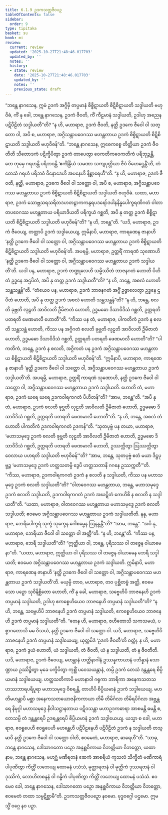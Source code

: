 ```yaml
---
title: 6.1.9 ဥဒကသတ္တဇီဝပဉှ
tableOfContents: false
sidebar:
  order: 9
type: tipitaka
basket: su
book: mi
review:
  current: review
  updated: '2025-10-27T21:48:46.017703'
  updated_by: ''
  notes: ''
  history:
  - state: review
    date: '2025-10-27T21:48:46.017703'
    updated_by: ''
    notes: ''
    previous_state: draft
---
```



<ReviewStatus review={frontmatter.review} showDetails={true} />

<HypothesisAnnotation frontmatter={frontmatter} />

<DynamicBreadcrumb />

<Division number="179" book="mi" e="ch" v="28">

<Paragraph number="1148" book="mi">
“ဘန္တေ နာဂသေန, ဣမံ ဥဒကံ အဂ္ဂိမှိ တပ္ပမာနံ စိစ္စိဋာယတိ စိဋိစိဋာယတိ သဒ္ဒါယတိ ဗဟုဝိဓံ, ကိံ နု ခေါ, ဘန္တေ နာဂသေန, ဥဒကံ ဇီဝတိ, ကိံ ကီဠမာနံ သဒ္ဒါယတိ, ဥဒါဟု အညေန ပဋိပီဠိတံ သဒ္ဒါယတီ”တိ? “န ဟိ, မဟာရာဇ, ဥဒကံ ဇီဝတိ, နတ္ထိ ဥဒကေ ဇီဝေါ ဝါ သတ္တော ဝါ, အပိ စ, မဟာရာဇ, အဂ္ဂိသန္တာပဝေဂဿ မဟန္တတာယ ဥဒကံ စိစ္စိဋာယတိ စိဋိစိဋာယတိ သဒ္ဒါယတိ ဗဟုဝိဓန်”တိ.
</Paragraph>

<Paragraph number="1149" book="mi">
“ဘန္တေ နာဂသေန, ဣဓေကစ္စေ တိတ္ထိယာ ဥဒကံ ဇီဝတီတိ သီတောဒကံ ပဋိက္ခိပိတွာ ဥဒကံ တာပေတွာ ဝေကတိကဝေကတိကံ ပရိဘုဉ္ဇန္တိ, တေ တုမှေ ဂရဟန္တိ ပရိဘဝန္တိ ‘ဧကိန္ဒြိယံ သမဏာ သကျပုတ္တိယာ ဇီဝံ ဝိဟေဌေန္တီ’တိ, တံ တေသံ ဂရဟံ ပရိဘဝံ ဝိနောဒေဟိ အပနေဟိ နိစ္ဆာရေဟီ”တိ. “န ဟိ, မဟာရာဇ, ဥဒကံ ဇီဝတိ, နတ္ထိ, မဟာရာဇ, ဥဒကေ ဇီဝေါ ဝါ သတ္တော ဝါ, အပိ စ, မဟာရာဇ, အဂ္ဂိသန္တာပဝေဂဿ မဟန္တတာယ ဥဒကံ စိစ္စိဋာယတိ စိဋိစိဋာယတိ သဒ္ဒါယတိ ဗဟုဝိဓံ.
</Paragraph>

<Paragraph number="1150" book="mi">
ယထာ, မဟာရာဇ, ဥဒကံ သောဗ္ဘသရသရိတဒဟတဠာကကန္ဒရပဒရော်ဒပါနနိန္နပေါက္ခရဏိဂတံ ဝါတာတပဝေဂဿ မဟန္တတာယ ပရိယာဒိယတိ ပရိက္ခယံ ဂစ္ဆတိ, အပိ နု တတ္ထ ဥဒကံ စိစ္စိဋာယတိ စိဋိစိဋာယတိ သဒ္ဒါယတိ ဗဟုဝိဓန်”တိ? “န ဟိ, ဘန္တေ”တိ. “ယဒိ, မဟာရာဇ, ဥဒကံ ဇီဝေယျ, တတ္ထာပိ ဥဒကံ သဒ္ဒါယေယျ, ဣမိနာပိ, မဟာရာဇ, ကာရဏေန ဇာနာဟိ ‘နတ္ထိ ဥဒကေ ဇီဝေါ ဝါ သတ္တော ဝါ, အဂ္ဂိသန္တာပဝေဂဿ မဟန္တတာယ ဥဒကံ စိစ္စိဋာယတိ စိဋိစိဋာယတိ သဒ္ဒါယတိ ဗဟုဝိဓန်’တိ.
</Paragraph>

<Paragraph number="1151" book="mi">
အပရမ္ပိ, မဟာရာဇ, ဥတ္တရိံ ကာရဏံ သုဏောဟိ ‘နတ္ထိ ဥဒကေ ဇီဝေါ ဝါ သတ္တော ဝါ, အဂ္ဂိသန္တာပဝေဂဿ မဟန္တတာယ ဥဒကံ သဒ္ဒါယတီ’တိ. ယဒါ ပန, မဟာရာဇ, ဥဒကံ တဏ္ဍုလေဟိ သမ္မိဿိတံ ဘာဇနဂတံ ဟောတိ ပိဟိတံ ဥဒ္ဓနေ အဌပိတံ, အပိ နု တတ္ထ ဥဒကံ သဒ္ဒါယတီ”တိ? “န ဟိ, ဘန္တေ, အစလံ ဟောတိ သန္တသန္တန်”တိ. “တံယေဝ ပန, မဟာရာဇ, ဥဒကံ ဘာဇနဂတံ အဂ္ဂိံ ဥဇ္ဇာလေတွာ ဥဒ္ဓနေ ဌပိတံ ဟောတိ, အပိ နု တတ္ထ ဥဒကံ အစလံ ဟောတိ သန္တသန္တန်”တိ? “န ဟိ, ဘန္တေ, စလတိ ခုဗ္ဘတိ လုဠတိ အာဝိလတိ ဦမိဇာတံ ဟောတိ, ဥဒ္ဓမဓော ဒိသာဝိဒိသံ ဂစ္ဆတိ, ဥတ္တရတိ ပတရတိ ဖေဏမာလီ ဟောတီ”တိ. “ကိဿ ပန တံ, မဟာရာဇ, ပါကတိကံ ဥဒကံ န စလတိ သန္တသန္တံ ဟောတိ, ကိဿ ပန အဂ္ဂိဂတံ စလတိ ခုဗ္ဘတိ လုဠတိ အာဝိလတိ ဦမိဇာတံ ဟောတိ, ဥဒ္ဓမဓော ဒိသာဝိဒိသံ ဂစ္ဆတိ, ဥတ္တရတိ ပတရတိ ဖေဏမာလီ ဟောတီ”တိ? “ပါကတိကံ, ဘန္တေ, ဥဒကံ န စလတိ, အဂ္ဂိကတံ ပန ဥဒကံ အဂ္ဂိသန္တာပဝေဂဿ မဟန္တတာယ စိစ္စိဋာယတိ စိဋိစိဋာယတိ သဒ္ဒါယတိ ဗဟုဝိဓန်”တိ. “ဣမိနာပိ, မဟာရာဇ, ကာရဏေန ဇာနာဟိ ‘နတ္ထိ ဥဒကေ ဇီဝေါ ဝါ သတ္တော ဝါ, အဂ္ဂိသန္တာပဝေဂဿ မဟန္တတာယ ဥဒကံ သဒ္ဒါယတီ’တိ.
</Paragraph>

<Paragraph number="1152" book="mi">
အပရမ္ပိ, မဟာရာဇ, ဥတ္တရိံ ကာရဏံ သုဏောဟိ, နတ္ထိ ဥဒကေ ဇီဝေါ ဝါ သတ္တော ဝါ, အဂ္ဂိသန္တာပဝေဂဿ မဟန္တတာယ ဥဒကံ သဒ္ဒါယတိ. ဟောတိ တံ, မဟာရာဇ, ဥဒကံ ဃရေ ဃရေ ဥဒကဝါရကဂတံ ပိဟိတန်”တိ? “အာမ, ဘန္တေ”တိ. “အပိ နု တံ, မဟာရာဇ, ဥဒကံ စလတိ ခုဗ္ဘတိ လုဠတိ အာဝိလတိ ဦမိဇာတံ ဟောတိ, ဥဒ္ဓမဓော ဒိသာဝိဒိသံ ဂစ္ဆတိ, ဥတ္တရတိ ပတရတိ ဖေဏမာလီ ဟောတီ”တိ. “န ဟိ, ဘန္တေ, အစလံ တံ ဟောတိ ပါကတိကံ ဥဒကဝါရကဂတံ ဥဒကန်”တိ.
</Paragraph>

<Paragraph number="1153" book="mi">
“သုတပုဗ္ဗံ ပန တယာ, မဟာရာဇ, ‘မဟာသမုဒ္ဒေ ဥဒကံ စလတိ ခုဗ္ဘတိ လုဠတိ အာဝိလတိ ဦမိဇာတံ ဟောတိ, ဥဒ္ဓမဓော ဒိသာဝိဒိသံ ဂစ္ဆတိ, ဥတ္တရတိ ပတရတိ ဖေဏမာလီ ဟောတိ, ဥဿက္ကိတွာ ဩဿက္ကိတွာ ဝေလာယ ပဟရတိ သဒ္ဒါယတိ ဗဟုဝိဓန်’”တိ? “အာမ, ဘန္တေ, သုတပုဗ္ဗံ ဧတံ မယာ ဒိဋ္ဌပုဗ္ဗဉ္စ ‘မဟာသမုဒ္ဒေ ဥဒကံ ဟတ္ထသတမ္ပိ ဒွေပိ ဟတ္ထသတာနိ ဂဂနေ ဥဿက္ကတီ’”တိ. “ကိဿ, မဟာရာဇ, ဥဒကဝါရကဂတံ ဥဒကံ န စလတိ န သဒ္ဒါယတိ, ကိဿ ပန မဟာသမုဒ္ဒေ ဥဒကံ စလတိ သဒ္ဒါယတီ”တိ? “ဝါတဝေဂဿ မဟန္တတာယ, ဘန္တေ, မဟာသမုဒ္ဒေ ဥဒကံ စလတိ သဒ္ဒါယတိ, ဥဒကဝါရကဂတံ ဥဒကံ အဃဋ္ဋိတံ ကေဟိစိ န စလတိ န သဒ္ဒါယတီ”တိ. “ယထာ, မဟာရာဇ, ဝါတဝေဂဿ မဟန္တတာယ မဟာသမုဒ္ဒေ ဥဒကံ စလတိ သဒ္ဒါယတိ; ဧဝမေဝ အဂ္ဂိသန္တာပဝေဂဿ မဟန္တတာယ ဥဒကံ သဒ္ဒါယတီတိ.
</Paragraph>

<Paragraph number="1154" book="mi">
နနု, မဟာရာဇ, ဘေရိပေါက္ခရံ သုက္ခံ သုက္ခေန ဂေါစမ္မေန ဩနန္ဓန္တီ”တိ? “အာမ, ဘန္တေ”. “အပိ နု, မဟာရာဇ, ဘေရိယာ ဇီဝေါ ဝါ သတ္တော ဝါ အတ္ထီ”တိ. “န ဟိ, ဘန္တေ”တိ. “ကိဿ ပန, မဟာရာဇ, ဘေရီ သဒ္ဒါယတီ”တိ? “ဣတ္ထိယာ ဝါ, ဘန္တေ, ပုရိသဿ ဝါ တဇ္ဇေန ဝါယာမေနာ”တိ. “ယထာ, မဟာရာဇ, ဣတ္ထိယာ ဝါ ပုရိသဿ ဝါ တဇ္ဇေန ဝါယာမေန ဘေရီ သဒ္ဒါယတိ; ဧဝမေဝ အဂ္ဂိသန္တာပဝေဂဿ မဟန္တတာယ ဥဒကံ သဒ္ဒါယတိ. ဣမိနာပိ, မဟာရာဇ, ကာရဏေန ဇာနာဟိ ‘နတ္ထိ ဥဒကေ ဇီဝေါ ဝါ သတ္တော ဝါ, အဂ္ဂိသန္တာပဝေဂဿ မဟန္တတာယ ဥဒကံ သဒ္ဒါယတီ’တိ.
</Paragraph>

<Paragraph number="1155" book="mi">
မယှမ္ပိ တာဝ, မဟာရာဇ, တဝ ပုစ္ဆိတဗ္ဗံ အတ္ထိ, ဧဝမေသော ပဉှော သုဝိနိစ္ဆိတော ဟောတိ, ကိံ နု ခေါ, မဟာရာဇ, သဗ္ဗေဟိပိ ဘာဇနေဟိ ဥဒကံ တပ္ပမာနံ သဒ္ဒါယတိ, ဥဒါဟု ဧကစ္စေဟိယေဝ ဘာဇနေဟိ တပ္ပမာနံ သဒ္ဒါယတီ”တိ? “န ဟိ, ဘန္တေ, သဗ္ဗေဟိပိ ဘာဇနေဟိ ဥဒကံ တပ္ပမာနံ သဒ္ဒါယတိ, ဧကစ္စေဟိယေဝ ဘာဇနေဟိ ဥဒကံ တပ္ပမာနံ သဒ္ဒါယတီ”တိ. “တေန ဟိ, မဟာရာဇ, ဇဟိတောသိ သကသမယံ, ပစ္စာဂတောသိ မမ ဝိသယံ, နတ္ထိ ဥဒကေ ဇီဝေါ ဝါ သတ္တော ဝါ. ယဒိ, မဟာရာဇ, သဗ္ဗေဟိပိ ဘာဇနေဟိ ဥဒကံ တပ္ပမာနံ သဒ္ဒါယေယျ, ယုတ္တမိဒံ ‘ဥဒကံ ဇီဝတီ’တိ ဝတ္တုံ. န ဟိ, မဟာရာဇ, ဥဒကံ ဒွယံ ဟောတိ, ယံ သဒ္ဒါယတိ, တံ ဇီဝတိ, ယံ န သဒ္ဒါယတိ, တံ န ဇီဝတီတိ. ယဒိ, မဟာရာဇ, ဥဒကံ ဇီဝေယျ, မဟန္တာနံ ဟတ္ထိနာဂါနံ ဥဿန္နကာယာနံ ပဘိန္နာနံ သောဏ္ဍာယ ဥဿိဉ္စိတွာ မုခေ ပက္ခိပိတွာ ကုစ္ဆိံ ပဝေသယန္တာနံ, တမ္ပိ ဥဒကံ တေသံ ဒန္တန္တရေ စိပ္ပိယမာနံ သဒ္ဒါယေယျ. ဟတ္ထသတိကာပိ မဟာနာဝါ ဂရုကာ ဘာရိကာ အနေကသတသဟဿဘာရပရိပူရာ မဟာသမုဒ္ဒေ ဝိစရန္တိ, တာဟိပိ စိပ္ပိယမာနံ ဥဒကံ သဒ္ဒါယေယျ. မဟတိမဟန္တာပိ မစ္ဆာ အနေကသတယောဇနိကကာယာ တိမီ တိမိင်္ဂလာ တိမိရပိင်္ဂလာ အဗ္ဘန္တရေ နိမုဂ္ဂါ မဟာသမုဒ္ဒေ နိဝါသဋ္ဌာနတာယ ပဋိဝသန္တာ မဟာဥဒကဓာရာ အာစမန္တိ ဓမန္တိ စ, တေသမ္ပိ တံ ဒန္တန္တရေပိ ဥဒရန္တရေပိ စိပ္ပိယမာနံ ဥဒကံ သဒ္ဒါယေယျ. ယသ္မာ စ ခေါ, မဟာရာဇ, ဧဝရူပေဟိ ဧဝရူပေဟိ မဟန္တေဟိ ပဋိပီဠနေဟိ ပဋိပီဠိတံ ဥဒကံ န သဒ္ဒါယတိ တသ္မာပိ နတ္ထိ ဥဒကေ ဇီဝေါ ဝါ သတ္တော ဝါတိ, ဧဝမေတံ, မဟာရာဇ, ဓာရေဟီ”တိ.
</Paragraph>

<Paragraph number="1156" book="mi">
“သာဓု, ဘန္တေ နာဂသေန, ဒေါသာဂတော ပဉှော အနုစ္ဆဝိကာယ ဝိဘတ္တိယာ ဝိဘတ္တော, ယထာ နာမ, ဘန္တေ နာဂသေန, မဟဂ္ဃံ မဏိရတနံ ဆေကံ အာစရိယံ ကုသလံ သိက္ခိတံ မဏိကာရံ ပါပုဏိတွာ ကိတ္တိံ လဘေယျ ထောမနံ ပသံသံ, မုတ္တာရတနံ ဝါ မုတ္တိကံ ဒုဿရတနံ ဝါ ဒုဿိကံ, လောဟိတစန္ဒနံ ဝါ ဂန္ဓိကံ ပါပုဏိတွာ ကိတ္တိံ လဘေယျ ထောမနံ ပသံသံ. ဧဝမေဝ ခေါ, ဘန္တေ နာဂသေန, ဒေါသာဂတော ပဉှော အနုစ္ဆဝိကာယ ဝိဘတ္တိယာ ဝိဘတ္တော, ဧဝမေတံ တထာ သမ္ပဋိစ္ဆာမီ”တိ.

</Paragraph>
</Division>

<Paragraph number="1157" type="center" book="mi">
ဥဒကသတ္တဇီဝပဉှော နဝမော.



</Paragraph>

<Paragraph number="1158" type="center" book="mi">
ဗုဒ္ဓဝဂ္ဂေါ ပဌမော.



</Paragraph>

<Paragraph number="1159" type="center" book="mi">
ဣမသ္မိံ ဝဂ္ဂေ နဝ ပဉှာ.
</Paragraph>